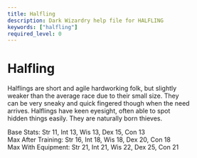 ```yaml
---
title: Halfling
description: Dark Wizardry help file for HALFLING
keywords: ["halfling"]
required_level: 0
---
```


# Halfling

Halflings are short and agile hardworking folk, but slightly  
weaker than the average race due to their small size.  They  
can be very sneaky and quick fingered though when the need  
arrives.  Halflings have keen eyesight, often able to spot  
hidden things easily.  They are naturally born thieves.  

Base Stats:         Str 11, Int 13, Wis 13, Dex 15, Con 13  
Max After Training: Str 16, Int 18, Wis 18, Dex 20, Con 18  
Max With Equipment: Str 21, Int 21, Wis 22, Dex 25, Con 21
